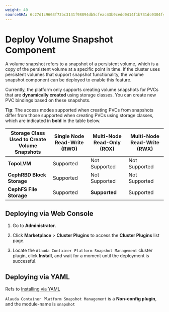 ```yaml
---
weight: 40
sourceSHA: 6c27d1c9663f73bc3141f98894db5cfeac43b0cedd0414f1b731dc0304f4e4ed
---
```


# Deploy Volume Snapshot Component

A volume snapshot refers to a snapshot of a persistent volume, which is a copy of the persistent volume at a specific point in time. If the cluster uses persistent volumes that support snapshot functionality, the volume snapshot component can be deployed to enable this feature.

Currently, the platform only supports creating volume snapshots for PVCs that are **dynamically created** using storage classes. You can create new PVC bindings based on these snapshots.

**Tip**: The access modes supported when creating PVCs from snapshots differ from those supported when creating PVCs using storage classes, which are indicated in **bold** in the table below.

| Storage Class Used to Create Volume Snapshots | Single Node Read-Write (RWO) | Multi-Node Read-Only (ROX) | Multi-Node Read-Write (RWX) |
| --------------------------------------------- | ---------------------------- | -------------------------- | --------------------------- |
| **TopoLVM**                                   | Supported                    | Not Supported              | Not Supported               |
| **CephRBD Block Storage**                     | Supported                    | Not Supported              | Not Supported               |
| **CephFS File Storage**                       | Supported                    | **Supported**              | Supported                   |

## Deploying via Web Console

1. Go to **Administrator**.

2. Click **Marketplace** > **Cluster Plugins** to access the **Cluster Plugins** list page.

3. Locate the `Alauda Container Platform Snapshot Management` cluster plugin, click **Install**, and wait for a moment until the deployment is successful.

## Deploying via YAML

Refs to [Installing via YAML](../../../extend/cluster_plugin.mdx#installing-via-yaml)

`Alauda Container Platform Snapshot Management` is a **Non-config plugin**, and the module-name is `snapshot`
